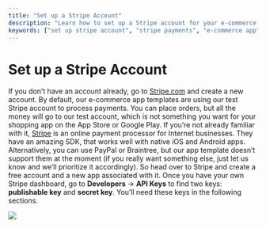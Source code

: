 ```yaml
---
title: "Set up a Stripe Account"
description: "Learn how to set up a Stripe account for your e-commerce app. Follow our step-by-step guide to integrate Stripe payments seamlessly."
keywords: ["set up stripe account", "stripe payments", "e-commerce app", "stripe integration", "stripe api keys"]
---
```


# Set up a Stripe Account  

If you don’t have an account already, go to [Stripe.com](https://stripe.com/en-ro) and create a new account. By default, our e-commerce app templates are using our test Stripe account to process payments. You can place orders, but all the money will go to our test account, which is not something you want for your shopping app on the App Store or Google Play. If you’re not already familiar with it, [Stripe](https://stripe.com/en-ro) is an online payment processor for Internet businesses. They have an amazing SDK, that works well with native iOS and Android apps. Alternatively, you can use PayPal or Braintree, but our app template doesn’t support them at the moment (if you really want something else, just let us know and we’ll prioritize it accordingly). So head over to Stripe and create a free account and a new app associated with it. Once you have your own Stripe dashboard, go to __Developers__ -> __API Keys__ to find two keys: __publishable key__ and __secret key__. You’ll need these keys in the following sections.  

![](/../static/img/Screen-Shot-2019-06-01-at-3.44.43-PM-1024x368.png)
